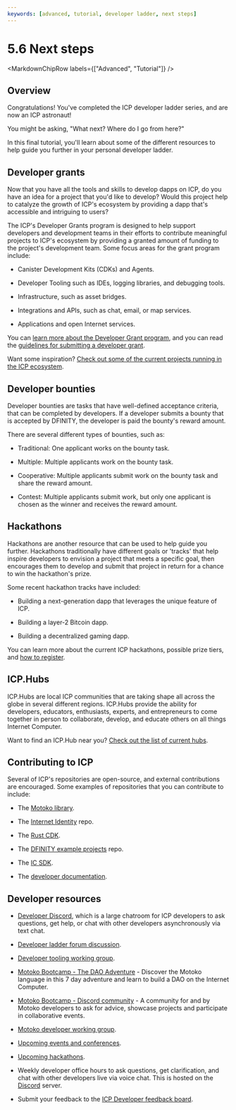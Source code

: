 ```yaml
---
keywords: [advanced, tutorial, developer ladder, next steps]
---
```



# 5.6 Next steps

<MarkdownChipRow labels={["Advanced", "Tutorial"]} />

## Overview

Congratulations! You've completed the ICP developer ladder series, and are now an ICP astronaut!

You might be asking, "What next? Where do I go from here?"

In this final tutorial, you'll learn about some of the different resources to help guide you further in your personal developer ladder.

## Developer grants

Now that you have all the tools and skills to develop dapps on ICP, do you have an idea for a project that you'd like to develop? Would this project help to catalyze the growth of ICP's ecosystem by providing a dapp that's accessible and intriguing to users?

The ICP's Developer Grants program is designed to help support developers and development teams in their efforts to contribute meaningful projects to ICP's ecosystem by providing a granted amount of funding to the project's development team. Some focus areas for the grant program include:

- Canister Development Kits (CDKs) and Agents.

- Developer Tooling such as IDEs, logging libraries, and debugging tools.

- Infrastructure, such as asset bridges.

- Integrations and APIs, such as chat, email, or map services.

- Applications and open Internet services.

You can [learn more about the Developer Grant program](https://dfinity.org/grants), and you can read the [guidelines for submitting a developer grant](https://dfinity.submittable.com/submit).

Want some inspiration? [Check out some of the current projects running in the ICP ecosystem](https://internetcomputer.org/ecosystem/).

## Developer bounties

Developer bounties are tasks that have well-defined acceptance criteria, that can be completed by developers. If a developer submits a bounty that is accepted by DFINITY, the developer is paid the bounty's reward amount.

There are several different types of bounties, such as:

- Traditional: One applicant works on the bounty task.

- Multiple: Multiple applicants work on the bounty task.

- Cooperative: Multiple applicants submit work on the bounty task and share the reward amount.

- Contest: Multiple applicants submit work, but only one applicant is chosen as the winner and receives the reward amount.

## Hackathons

Hackathons are another resource that can be used to help guide you further. Hackathons traditionally have different goals or 'tracks' that help inspire developers to envision a project that meets a specific goal, then encourages them to develop and submit that project in return for a chance to win the hackathon's prize.

Some recent hackathon tracks have included:

- Building a next-generation dapp that leverages the unique feature of ICP.

- Building a layer-2 Bitcoin dapp.

- Building a decentralized gaming dapp.

You can learn more about the current ICP hackathons, possible prize tiers, and [how to register](https://dfinity.org/hackathons).

## ICP.Hubs

ICP.Hubs are local ICP communities that are taking shape all across the globe in several different regions. ICP.Hubs provide the ability for developers, educators, enthusiasts, experts, and entrepreneurs to come together in person to collaborate, develop, and educate others on all things Internet Computer.

Want to find an ICP.Hub near you? [Check out the list of current hubs](https://linktr.ee/icp_hubs_network#hubs).

## Contributing to ICP

Several of ICP's repositories are open-source, and external contributions are encouraged. Some examples of repositories that you can contribute to include:

- The [Motoko library](https://github.com/dfinity/motoko).

- The [Internet Identity](https://github.com/dfinity/internet-identity) repo.

- The [Rust CDK](https://github.com/dfinity/cdk-rs).

- The [DFINITY example projects](https://github.com/dfinity/examples) repo.

- The [IC SDK](https://github.com/dfinity/sdk).

- The [developer documentation](https://github.com/dfinity/portal).

## Developer resources


- [Developer Discord](https://discord.internetcomputer.org), which is a large chatroom for ICP developers to ask questions, get help, or chat with other developers asynchronously via text chat.


- [Developer ladder forum discussion](https://forum.dfinity.org/t/developer-journey-feedback-and-discussion/23893).

- [Developer tooling working group](https://www.google.com/calendar/event?eid=MHY0cjBubmlnYXY1cTkzZzVzcmozb3ZjZm5fMjAyMzEwMDVUMTcwMDAwWiBjX2Nnb2VxOTE3cnBlYXA3dnNlM2lzMWhsMzEwQGc&ctz=Europe/Zurich).

- [Motoko Bootcamp - The DAO Adventure](https://github.com/motoko-bootcamp/dao-adventure) - Discover the Motoko language in this 7 day adventure and learn to build a DAO on the Internet Computer.

- [Motoko Bootcamp - Discord community](https://discord.gg/YbksCUxdzk) - A community for and by Motoko developers to ask for advice, showcase projects and participate in collaborative events.

- [Motoko developer working group](https://www.google.com/calendar/event?eid=ZWVnb2luaHU0ZjduMTNpZHI3MWJkcWVwNWdfMjAyMzEwMTJUMTUwMDAwWiBjX2Nnb2VxOTE3cnBlYXA3dnNlM2lzMWhsMzEwQGc&ctz=Europe/Zurich).

- [Upcoming events and conferences](https://dfinity.org/events-and-news/).

- [Upcoming hackathons](https://dfinity.org/hackathons/).


- Weekly developer office hours to ask questions, get clarification, and chat with other developers live via voice chat. This is hosted on the [Discord](https://discord.internetcomputer.org) server.


- Submit your feedback to the [ICP Developer feedback board](http://dx.internetcomputer.org).

